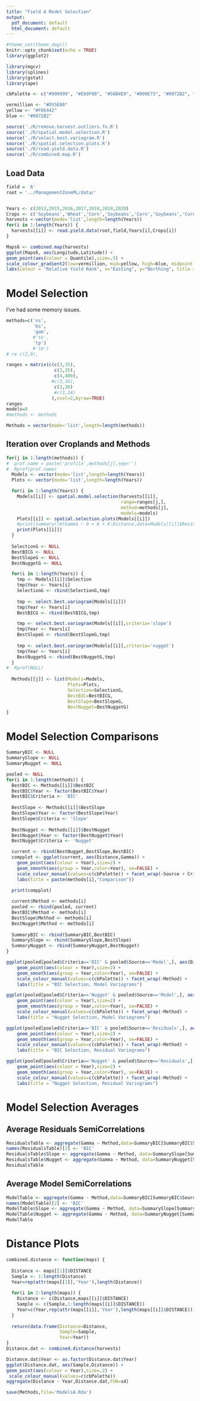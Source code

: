 ```yaml
---
title: "Field A Model Selection"
output:
  pdf_document: default
  html_document: default
---
```


```r
#theme_set(theme_dag())
knitr::opts_chunk$set(echo = TRUE)
library(ggplot2)

library(mgcv)
library(splines)
library(gstat)
library(ape)

cbPalette <- c("#999999", "#E69F00", "#56B4E9", "#009E73", "#0072B2", "#D55E00", "#F0E442","#CC79A7","#000000","#734f80", "#2b5a74", "#004f39", "#787221", "#003959", "#6aaf00", "#663cd3")

vermillion <- "#D55E00"
yellow <- "#F0E442"
blue <- "#0072B2"

source('./R/remove.harvest.outliers.fn.R')
source('./R/spatial.model.selection.R')
source('./R/select.best.variogram.R')
source('./R/spatial.selection.plots.R')
source('./R/read.yield.data.R')
source('./R/combined.map.R')
```


## Load Data

```r
field = 'A'
root = '../ManagementZoneML/data/'


Years <- c(2013,2015,2016,2017,2018,2019,2020)
Crops <- c('Soybeans','Wheat','Corn','Soybeans','Corn','Soybeans','Corn')
harvests <-vector(mode='list',length=length(Years))
for(i in 1:length(Years)) {
  harvests[[i]] <- read.yield.data(root,field,Years[i],Crops[i])
}

```


```r

Maps6 <- combined.map(harvests)
ggplot(Maps6, aes(Longitude,Latitude)) + 
geom_point(aes(colour = Quantile),size=.5) + 
scale_colour_gradient2(low=vermillion, mid=yellow, high=blue, midpoint = 0.5) +
labs(colour = "Relative Yield Rank", x="Easting", y="Northing", title = "Multiple Years") + facet_wrap(~ Map)
```


# Model Selection

I've had some memory issues.

```r
methods=c('ns',
          'bs',
          'gam',
          #'te',
          'tp')
          #'lm')
# re c(2,9),

ranges = matrix(c(c(3,35),
                  c(3,35),
                  c(4,400),
                 #c(3,36),
                  c(3,36)
                  #c(3,24)
                 ),ncol=2,byrow=TRUE)
ranges
models=8
#methods <- methods

Methods = vector(mode='list',length=length(methods))
```


## Iteration over Croplands and Methods

```r
for(j in 1:length(methods)) {
#  prof.name = paste('profile',methods[j],sep='')
#  Rprof(prof.name)
  Models <- vector(mode='list',length=length(Years))
  Plots <- vector(mode='list',length=length(Years))

  for(i in 1:length(Years)) {
    Models[[i]] <- spatial.model.selection(harvests[[i]],
                                           range=ranges[j,],
                                           method=methods[j],
                                           models=models)
    Plots[[i]] <- spatial.selection.plots(Models[[i]])
    #print(summary(lm(Gamma ~ 0 + K + K:Distance,data=Models[[i]]$ResidualsData)))
    print(Plots[[i]])
  }
  
  SelectionG <- NULL
  BestBICG <- NULL
  BestSlopeG <- NULL
  BestNuggetG <- NULL

  for(i in 1:length(Years)) {
    tmp <- Models[[i]]$Selection
    tmp$Year <- Years[i]
    SelectionG <- rbind(SelectionG,tmp)
  
    tmp <- select.best.variogram(Models[[i]])
    tmp$Year <- Years[i]
    BestBICG <- rbind(BestBICG,tmp)

    tmp <- select.best.variogram(Models[[i]],criteria='slope')
    tmp$Year <- Years[i]
    BestSlopeG <- rbind(BestSlopeG,tmp)
    
    tmp <- select.best.variogram(Models[[i]],criteria='nugget')
    tmp$Year <- Years[i]
    BestNuggetG <- rbind(BestNuggetG,tmp)
  }
#  Rprof(NULL)
  
  Methods[[j]] <- list(Models=Models,
                       Plots=Plots,
                       Selection=SelectionG,
                       BestBIC=BestBICG,
                       BestSlope=BestSlopeG,
                       BestNugget=BestNuggetG)
}

```

\pagebreak

# Model Selection Comparisons

```r
SummaryBIC <- NULL
SummarySlope <- NULL
SummaryNugget <- NULL
```

```r
pooled <- NULL
for(i in 1:length(methods)) {
  BestBIC <- Methods[[i]]$BestBIC
  BestBIC$Year <- factor(BestBIC$Year)
  BestBIC$Criteria <- 'BIC'
  
  BestSlope <- Methods[[i]]$BestSlope
  BestSlope$Year <- factor(BestSlope$Year)
  BestSlope$Criteria <- 'Slope'
  
  BestNugget <- Methods[[i]]$BestNugget
  BestNugget$Year <- factor(BestNugget$Year)
  BestNugget$Criteria <- 'Nugget'

  current <- rbind(BestNugget,BestSlope,BestBIC)
  compplot <- ggplot(current, aes(Distance,Gamma)) + 
    geom_point(aes(colour = Year),size=2) + 
    geom_smooth(aes(group = Year,color=Year), se=FALSE) +
    scale_colour_manual(values=c(cbPalette)) + facet_wrap(~Source + Criteria) +
    labs(title = paste(methods[i],"Comparison"))

  print(compplot)
  
  current$Method <- methods[i]
  pooled <- rbind(pooled, current)
  BestBIC$Method <- methods[i]
  BestSlope$Method <- methods[i]
  BestNugget$Method <- methods[i]
  
  SummaryBIC <- rbind(SummaryBIC,BestBIC)
  SummarySlope <- rbind(SummarySlope,BestSlope)
  SummaryNugget <- rbind(SummaryNugget,BestNugget)
}
```

```r
ggplot(pooled[pooled$Criteria=='BIC' & pooled$Source=='Model',], aes(Distance,Gamma)) + 
    geom_point(aes(colour = Year),size=2) + 
    geom_smooth(aes(group = Year,color=Year), se=FALSE) +
    scale_colour_manual(values=c(cbPalette)) + facet_wrap(~Method) +
    labs(title = "BIC Selection, Model Variograms")
```

```r
ggplot(pooled[pooled$Criteria=='Nugget' & pooled$Source=='Model',], aes(Distance,Gamma)) + 
    geom_point(aes(colour = Year),size=2) + 
    geom_smooth(aes(group = Year,color=Year), se=FALSE) +
    scale_colour_manual(values=c(cbPalette)) + facet_wrap(~Method) +
    labs(title = "Nugget Selection, Model Variograms")
```

```r
ggplot(pooled[pooled$Criteria=='BIC' & pooled$Source=='Residuals',], aes(Distance,Gamma)) + 
    geom_point(aes(colour = Year),size=2) + 
    geom_smooth(aes(group = Year,color=Year), se=FALSE) +
    scale_colour_manual(values=c(cbPalette)) + facet_wrap(~Method) +
    labs(title = "BIC Selection, Residual Variograms")
```

```r
ggplot(pooled[pooled$Criteria=='Nugget' & pooled$Source=='Residuals',], aes(Distance,Gamma)) + 
    geom_point(aes(colour = Year),size=2) + 
    geom_smooth(aes(group = Year,color=Year), se=FALSE) +
    scale_colour_manual(values=c(cbPalette)) + facet_wrap(~Method) +
    labs(title = "Nugget Selection, Residual Variograms")
```

\pagebreak

# Model Selection Averages

## Average Residuals SemiCorrelations
```r
ResidualsTable <- aggregate(Gamma ~ Method,data=SummaryBIC[SummaryBIC$Source=='Residuals',], mean)
names(ResidualsTable)[2] <- 'BIC'
ResidualsTable$Slope <- aggregate(Gamma ~ Method, data=SummarySlope[SummarySlope$Source=='Residuals',], mean)[,2]
ResidualsTable$Nugget <- aggregate(Gamma ~ Method, data=SummaryNugget[SummaryNugget$Source=='Residuals',], mean)[,2]
ResidualsTable
```

## Average Model SemiCorrelations

```r
ModelTable <- aggregate(Gamma ~ Method,data=SummaryBIC[SummaryBIC$Source=='Model',], mean)
names(ModelTable)[2] <- 'BIC'
ModelTable$Slope <- aggregate(Gamma ~ Method, data=SummarySlope[SummarySlope$Source=='Model',], mean)[,2]
ModelTable$Nugget <- aggregate(Gamma ~ Method, data=SummaryNugget[SummaryNugget$Source=='Model',], mean)[,2]
ModelTable
```

\pagebreak


# Distance Plots

```r
combined.distance <- function(maps) {
  
  Distance <- maps[[1]]$DISTANCE
  Sample <- 1:length(Distance)
  Year=rep(attr(maps[[1]],'Year'),length(Distance))
  
  for(i in 2:length(maps)) {
    Distance <- c(Distance,maps[[i]]$DISTANCE)
    Sample <- c(Sample,1:length(maps[[i]]$DISTANCE))
    Year=c(Year,rep(attr(maps[[i]],'Year'),length(maps[[i]]$DISTANCE)))
  }
  
  return(data.frame(Distance=Distance,
                    Sample=Sample,
                    Year=Year))
}
Distance.dat <- combined.distance(harvests)
```

```r
Distance.dat$Year <- as.factor(Distance.dat$Year)
ggplot(Distance.dat, aes(Sample,Distance)) + 
geom_point(aes(colour = Year),size=.2) + 
 scale_colour_manual(values=c(cbPalette))
aggregate(Distance ~ Year,Distance.dat,FUN=sd)
```

```r
save(Methods,file='ModelsA.Rda')
```
